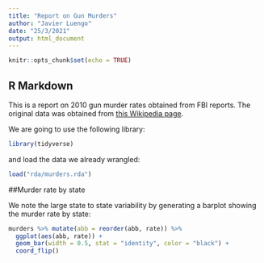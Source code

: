 ```yaml
---
title: "Report on Gun Murders"
author: "Javier Luengo"
date: "25/3/2021"
output: html_document
---
```


```r
knitr::opts_chunk$set(echo = TRUE)
```

## R Markdown

This is a report on 2010 gun murder rates obtained from FBI reports. The original data was obtained from [this Wikipedia page](https://en.wikipedia.org/wiki/Murder_in_the_United_States_by_state). 

We are going to use the following library:

```r
library(tidyverse)
```

and load the data we already wrangled:

```r
load("rda/murders.rda")
```

##Murder rate by state

We note the large state to state variability by generating a barplot showing the murder rate by state:

```r
murders %>% mutate(abb = reorder(abb, rate)) %>%
  ggplot(aes(abb, rate)) +
  geom_bar(width = 0.5, stat = "identity", color = "black") +
  coord_flip()
```

